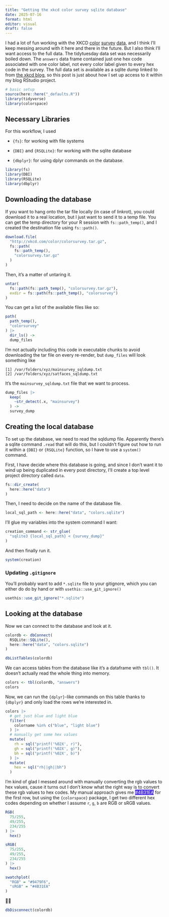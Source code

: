 ```yaml
---
title: "Getting the xkcd color survey sqlite database"
date: 2025-07-16
format: html
editor: visual
draft: false
---
```


I had a lot of fun working with the XKCD [color](https://jofrhwld.github.io/blog/posts/2025/07/2025-07-09_color-survey/) [survey](https://jofrhwld.github.io/blog/posts/2025/07/2025-07-12_color-sphere/) [data](https://jofrhwld.github.io/blog/posts/2025/07/2025-07-14_light-color/), and I think I'll keep messing around with it here and there in the future.
But I also think I'll want access to the full data.
The tidytuesday data set was necessarily boiled down.
The `answers` data frame contained just one hex code associated with one color label, not every color label given to every hex code in the survey.
The full data set is available as a sqlite dump linked to from [the xkcd blog](https://blog.xkcd.com/2010/05/03/color-survey-results/), so this post is just about how I set up access to it within my blog RStudio project.

```r
# basic setup
source(here::here("_defaults.R"))
library(tidyverse)
library(colorspace)
```

## Necessary Libraries

For this workflow, I used

-   `{fs}`: for working with file systems

-   `{DBI}` and `{RSQLite}`: for working with the sqlite database

-   `{dbplyr}`: for using dplyr commands on the database.

```r
library(fs)
library(DBI)
library(RSQLite)
library(dbplyr)
```

## Downloading the database

If you want to hang onto the tar file locally (in case of linkrot), you could download it to a real location, but I just want to send it to a temp file.
You can get the temp directory for your R session with `fs::path_temp()`, and I created the destination file using `fs::path()`.

``` r
download.file(
  "http://xkcd.com/color/colorsurvey.tar.gz",
  fs::path(
    fs::path_temp(),
    "colorsurvey.tar.gz"
  )
)
```

Then, it's a matter of untaring it.

``` r
untar(
  fs::path(fs::path_temp(), "colorsurvey.tar.gz"),
  exdir = fs::path(fs::path_temp(), "colorsurvey")
)
```

You can get a list of the available files like so:

``` r
path(
  path_temp(),
  "colorsurvey"
) |>
  dir_ls() ->
  dump_files
```

I'm not actually including this code in executable chunks to avoid downloading the tar file on every re-render, but `dump_files` will look something like

```         
[1] /var/folders/xyz/mainsurvey_sqldump.txt
[2] /var/folders/xyz/satfaces_sqldump.txt
```

It's the `mainsurvey_sqldump.txt` file that we want to process.

``` r
dump_files |>
  keep(
    ~str_detect(.x, "mainsurvey")
  ) ->
  survey_dump
```

## Creating the local database

To set up the database, we need to read the sqldump file.
Apparently there's a sqlite command `.read` that will do this, but I couldn't figure out how to run it within a `{DBI}` or `{RSQLite}` function, so I have to use a `system()` command.

First, I have decide where this database is going, and since I don't want it to wind up being duplicated in every post directory, I'll create a top level project directory called `data`.

``` r
fs::dir_create(
  here::here("data")
)
```

Then, I need to decide on the name of the database file.

``` r
local_sql_path <- here::here("data", "colors.sqlite")
```

I'll glue my variables into the system command I want:

``` r
creation_command <- str_glue(
  "sqlite3 {local_sql_path} < {survey_dump}"
)
```

And then finally run it.

``` r
system(creation)
```

### Updating `.gitignore`

You'll probably want to add `*.sqlite` file to your gitignore, which you can either do do by hand or with `usethis::use_git_ignore()`

``` r
usethis::use_git_ignore("*.sqlite")
```

## Looking at the database

Now we can connect to the database and look at it.

```r
colordb <- dbConnect(
  RSQLite::SQLite(), 
  here::here("data", "colors.sqlite")
)
```

```r
dbListTables(colordb)
```

We can access tables from the database like it's a dataframe with `tbl()`.
It doesn't actually read the whole thing into memory.

```r
colors <- tbl(colordb, "answers")
colors
```

Now, we can run the `{dplyr}`-like commands on this table thanks to `{dbplyr}` and only load the rows we're interested in.

```r
colors |> 
  # get just blue and light blue
  filter(
    colorname %in% c("blue", "light blue")
  ) |> 
  # manually get some hex values
  mutate(
    rh = sql("printf('%02X', r)"),
    gh = sql("printf('%02X', g)"),
    bh = sql("printf('%02X', b)")
  ) |> 
  mutate(
    hex = sql("rh||gh||bh")
  )
```

I'm kind of glad I messed around with manually converting the rgb values to hex values, cause it turns out I don't know what the right way is to convert these rgb values to hex codes.
My manual approach gives me [#4B31EA]{style="background: #4B31EA; color: white;"} for the first row, but using the `{colorspace}` package, I get two different hex codes depending on whether I assume `r`, `g`, `b` are RGB or sRGB values.

```r
RGB(
  75/255,
  49/255,
  234/255
) |> 
  hex() 
```

```r
sRGB(
  75/255,
  49/255,
  234/255
) |> 
  hex()
```

```r
swatchplot(
  "RGB" = "#9479F6",
  "sRGB" = "#4B31EA"
)
```

🤷‍♂️

```r
dbDisconnect(colordb)
```
